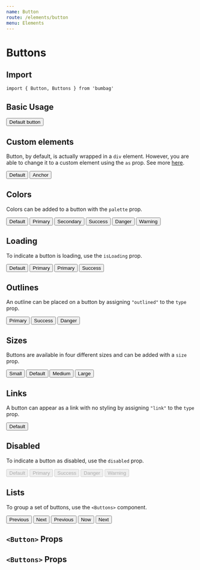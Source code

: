 ```yaml
---
name: Button
route: /elements/button
menu: Elements
---
```



# Buttons

## Import

`import { Button, Buttons } from 'bumbag'`

## Basic Usage

<Playground>
  <Button>Default button</Button>
</Playground>

## Custom elements

Button, by default, is actually wrapped in a `div` element.
However, you are able to change it to a custom element using the `as` prop. See more [here](https://reakit.io/components/button).

<Playground>
  <Buttons>
    <Button>Default</Button>
    <Button as="a" href="#">Anchor</Button>
  </Buttons>
</Playground>

## Colors

Colors can be added to a button with the `palette` prop.

<Playground>
  <Buttons>
    <Button>Default</Button>
    <Button palette="primary">Primary</Button>
    <Button palette="secondary">Secondary</Button>
    <Button palette="success">Success</Button>
    <Button palette="danger">Danger</Button>
    <Button palette="warning">Warning</Button>
  </Buttons>
</Playground>

## Loading

To indicate a button is loading, use the `isLoading` prop.

<Playground>
  <Buttons>
    <Button isLoading>Default</Button>
    <Button palette="primary" isLoading>Primary</Button>
    <Button palette="primary" isLoading type="link">Primary</Button>
    <Button palette="success" isLoading type="outlined">Success</Button>
  </Buttons>
</Playground>

## Outlines

An outline can be placed on a button by assigning `"outlined"` to the `type` prop.

<Playground>
  <Buttons>
    <Button palette="primary" type="outlined">Primary</Button>
    <Button palette="success" type="outlined">Success</Button>
    <Button palette="danger" type="outlined">Danger</Button>
  </Buttons>
</Playground>

## Sizes

Buttons are available in four different sizes and can be added with a `size` prop.

<Playground>
  <Buttons>
    <Button size="small">Small</Button>
    <Button>Default</Button>
    <Button size="medium">Medium</Button>
    <Button size="large">Large</Button>
  </Buttons>
</Playground>

## Links

A button can appear as a link with no styling by assigning `"link"` to the `type` prop.

<Playground>
  <Button palette="primary" type="link">Default</Button>
</Playground>


## Disabled

To indicate a button as disabled, use the `disabled` prop.

<Playground>
  <Buttons>
    <Button disabled>Default</Button>
    <Button palette="primary" disabled>Primary</Button>
    <Button palette="success" disabled>Success</Button>
    <Button palette="danger" disabled>Danger</Button>
    <Button palette="warning" disabled>Warning</Button>
  </Buttons>
</Playground>

## Lists

To group a set of buttons, use the `<Buttons>` component.

<Playground>
  <Buttons>
    <Button>Previous</Button>
    <Button>Next</Button>
  </Buttons>
  <Buttons isGrouped marginTop="1rem">
    <Button>Previous</Button>
    <Button>Now</Button>
    <Button>Next</Button>
  </Buttons>
</Playground>

## `<Button>` Props

<PropsTable of={ButtonProps} />

## `<Buttons>` Props

<PropsTable of={Buttons} />
